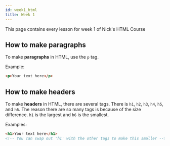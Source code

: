 ```yaml
---
id: week1_html
title: Week 1
---
```


This page contains every lesson for week 1 of Nick's HTML Course

## How to make paragraphs

To make __paragraphs__ in HTML, use the `p` tag.

Example:

```html
<p>Your text here</p>
```

## How to make headers

To make __headers__ in HTML, there are several tags. There is `h1`, `h2`, `h3`, `h4`, `h5`, and `h6`. The reason there are so many tags is because of the size difference. `h1` is the largest and `h6` is the smallest.

Examples:

```html
<h1>Your text here</h1>
<!-- You can swap out 'h1' with the other tags to make this smaller -->
```
